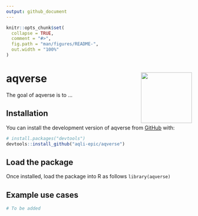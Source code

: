 ```yaml
---
output: github_document
---
```


<!-- README.md is generated from README.Rmd. Please edit that file -->

```r
knitr::opts_chunk$set(
  collapse = TRUE,
  comment = "#>",
  fig.path = "man/figures/README-",
  out.width = "100%"
)
```


# aqverse <a href="https://aqli.epic.uchicago.edu/the-index/"><img src="man/figures/logo.png" align="right" height="138" /></a>

<!-- badges: start -->
<!-- badges: end -->

The goal of aqverse is to ...

## Installation

You can install the development version of aqverse from [GitHub](https://github.com/) with:

``` r
# install.packages("devtools")
devtools::install_github("aqli-epic/aqverse")
```

## Load the package

Once installed, load the package into R as follows `library(aqverse)`


## Example use cases
```r

# To be added

```
